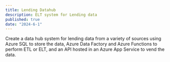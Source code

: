 ```yaml
---
title: Lending Datahub
description: ELT system for Lending data
published: true
date: "2024-6-1"
---
```


Create a data hub system for lending data from a variety of sources using Azure SQL to store the data, Azure Data Factory and Azure Functions to perform ETL or ELT, and an API hosted in an Azure App Service to vend the data.